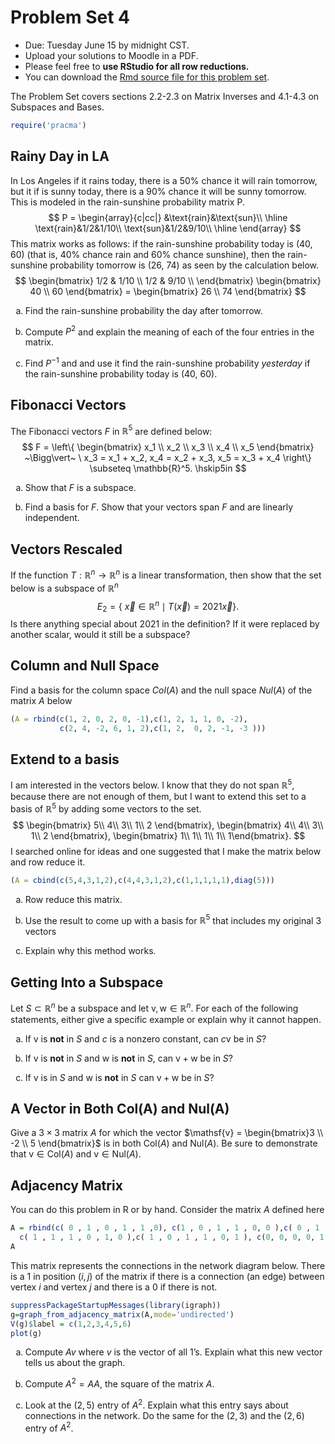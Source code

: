 
# Problem Set 4

* Due: Tuesday June 15 by midnight CST. 
* Upload your solutions to Moodle in a PDF. 
* Please feel free to **use RStudio for all row reductions.**
* You can download the [Rmd source file  for this problem set](https://github.com/Tom-Halverson/math236_mod5/blob/main/PS4-problem-set-4.Rmd).



The Problem Set covers sections 2.2-2.3 on Matrix Inverses and 4.1-4.3 on Subspaces and Bases.

```r
require('pracma')
```


## Rainy Day in LA

In Los Angeles if it rains today, there is a 50% chance it will rain tomorrow, but it if is sunny today, there is a 90% chance it will be sunny tomorrow. This is modeled in the rain-sunshine probability matrix P. 
$$
P = 
\begin{array}{c|cc|}
&\text{rain}&\text{sun}\\
\hline
\text{rain}&1/2&1/10\\
\text{sun}&1/2&9/10\\
\hline
\end{array}
$$
This matrix works as follows: if the rain-sunshine probability today is (40, 60) (that is, 40% chance rain and 60% chance sunshine), then the rain-sunshine probability tomorrow is (26, 74) as seen by the calculation below.
$$
\begin{bmatrix}
1/2 & 1/10 \\
1/2 & 9/10 \\
\end{bmatrix} \begin{bmatrix} 40 \\ 60 \end{bmatrix} = \begin{bmatrix} 26 \\ 74 \end{bmatrix}
$$

a. Find the rain-sunshine probability the day after tomorrow.

b. Compute $P^2$ and explain the meaning of each of the four entries in the matrix.

c. Find $P^{-1}$ and   and use it find the rain-sunshine probability *yesterday* if the rain-sunshine probability today is (40, 60).

## Fibonacci Vectors

The Fibonacci vectors $F$ in $\mathbb{R}^5$ are defined below:
$$
F  = \left\{ \begin{bmatrix} x_1 \\ x_2 \\ x_3 \\ x_4 \\ x_5 \end{bmatrix} ~\Bigg\vert~ \ x_3 = x_1 + x_2, x_4 = x_2 + x_3, x_5 = x_3 + x_4 \right\} \subseteq \mathbb{R}^5.   \hskip5in
$$

(a) Show that $F$ is a subspace.

(b) Find a basis for $F$. Show that your vectors span $F$ and are linearly independent.


## Vectors Rescaled

If the function $T: \mathbb{R}^n \to \mathbb{R}^n$ is a linear transformation, then show that the set below is a subspace of $\mathbb{R}^n$
$$
E_2 = \{\ \vec{x} \in \mathbb{R}^n \mid T(\vec{x}) = 2021 \vec{x} \}.
$$
Is there anything special about 2021 in the definition? If it were replaced by another scalar, would it still be a subspace?


## Column and Null Space

Find a basis for the column space $Col(A)$ and the null space $Nul(A)$ of the matrix $A$ below
```r
(A = rbind(c(1, 2, 0, 2, 0, -1),c(1, 2, 1, 1, 0, -2),
           c(2, 4, -2, 6, 1, 2),c(1, 2,  0, 2, -1, -3 )))
```

## Extend to a basis

I am  interested in the vectors below. I know that they do not span $\mathbb{R}^5$, because there are not enough of them, but I want to extend this set to a basis of $\mathbb{R}^5$ by adding some vectors to the set. 
$$
\begin{bmatrix} 5\\ 4\\ 3\\ 1\\ 2 \end{bmatrix},
\begin{bmatrix} 4\\ 4\\ 3\\ 1\\ 2 \end{bmatrix}, 
\begin{bmatrix} 1\\ 1\\ 1\\ 1\\ 1\end{bmatrix}. 
$$
I searched online for ideas and one suggested that I make the matrix below and row reduce it.
```r
(A = cbind(c(5,4,3,1,2),c(4,4,3,1,2),c(1,1,1,1,1),diag(5)))
```

a. Row reduce this matrix.

b. Use the result to come up with a basis for $\mathbb{R}^5$ that includes my original 3 vectors

c. Explain why this method works.


## Getting Into a Subspace

Let $S \subset \mathbb{R}^n$ be a subspace and let $\mathsf{v}, \mathsf{w} \in \mathbb{R}^n$. For  each of the following statements, either give  a specific example  or explain why it cannot happen.


a. If $\mathsf{v}$ is **not** in  $S$ and $c$ is a  nonzero constant, can $c\mathsf{v}$ be  in $S$?  


b. If $\mathsf{v}$ is **not** in $S$ and $\mathsf{w}$ is **not** in $S$, can  $\mathsf{v} + \mathsf{w}$ be in $S$? 


c. If $\mathsf{v}$ is in $S$ and $\mathsf{w}$ is **not** in $S$ can $\mathsf{v} + \mathsf{w}$ be in $S$?




## A Vector in Both Col(A) and Nul(A)

Give a $3 \times 3$ matrix $A$ for which the vector $\mathsf{v} = \begin{bmatrix}3 \\ -2 \\ 5   \end{bmatrix}$ is in both $\mathrm{Col}(A)$ and $\mathrm{Nul}(A)$. Be sure to demonstrate that $\mathsf{v} \in \mathrm{Col}(A)$ and $\mathsf{v} \in \mathrm{Nul}(A)$.


## Adjacency Matrix

You can do this problem in R or by hand. Consider the matrix $A$ defined here
```r
A = rbind(c( 0 , 1 , 0 , 1 , 1 ,0), c(1 , 0 , 1 , 1 , 0, 0 ),c( 0 , 1 , 0 , 1 , 1, 0 ),
  c( 1 , 1 , 1 , 0 , 1, 0 ),c( 1 , 0 , 1 , 1 , 0, 1 ), c(0, 0, 0, 0, 1, 0))
A
```

This matrix represents the connections in the network diagram below. There is a 1 in position $(i,j)$ of the matrix if there is a connection (an edge) between vertex $i$ and vertex $j$ and there is a 0 if there is not.

```r
suppressPackageStartupMessages(library(igraph))
g=graph_from_adjacency_matrix(A,mode='undirected')
V(g)$label = c(1,2,3,4,5,6)
plot(g)
```

a. Compute $A v$ where $v$ is the vector of all 1's. Explain what this new vector tells us about the graph.

b. Compute $A^2 = A A$, the square of the matrix $A$.

c. Look at the $(2,5)$ entry of $A^2$. Explain what this entry says about connections in the network. Do the same for the $(2,3)$ and the $(2,6)$ entry of $A^2$.

